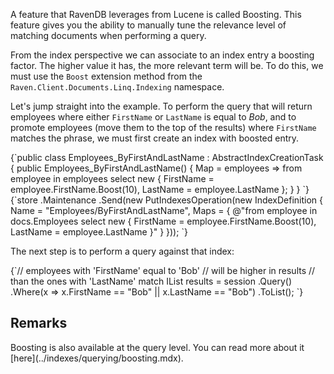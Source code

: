 
A feature that RavenDB leverages from Lucene is called Boosting. This feature gives you the ability to manually tune the relevance level of matching documents when performing a query. 

From the index perspective we can associate to an index entry a boosting factor. The higher value it has, the more relevant term will be. To do this, we must use the `Boost` extension method from the `Raven.Client.Documents.Linq.Indexing` namespace.

Let's jump straight into the example. To perform the query that will return employees where either `FirstName` or `LastName` is equal to _Bob_, and to promote employees (move them to the top of the results) where `FirstName` matches the phrase, we must first create an index with boosted entry.

<Tabs groupId='languageSyntax'>
<TabItem value="AbstractIndexCreationTask" label="AbstractIndexCreationTask">
<CodeBlock language="csharp">
{`public class Employees_ByFirstAndLastName : AbstractIndexCreationTask<Employee>
{
    public Employees_ByFirstAndLastName()
    {
        Map =
            employees =>
            from employee in employees
            select new
            {
                FirstName = employee.FirstName.Boost(10),
                LastName = employee.LastName
            };
    }
}
`}
</CodeBlock>
</TabItem>
<TabItem value="Operation" label="Operation">
<CodeBlock language="csharp">
{`store
    .Maintenance
    .Send(new PutIndexesOperation(new IndexDefinition
    {
        Name = "Employees/ByFirstAndLastName",
        Maps =
        {
            @"from employee in docs.Employees
              select new
              {
                  FirstName = employee.FirstName.Boost(10),
                  LastName = employee.LastName
              }"
        }
    }));
`}
</CodeBlock>
</TabItem>
</Tabs>

The next step is to perform a query against that index:

<TabItem value="boosting_3" label="boosting_3">
<CodeBlock language="csharp">
{`// employees with 'FirstName' equal to 'Bob'
// will be higher in results
// than the ones with 'LastName' match
IList<Employee> results = session
    .Query<Employee, Employees_ByFirstAndLastName>()
    .Where(x => x.FirstName == "Bob" || x.LastName == "Bob")
    .ToList();
`}
</CodeBlock>
</TabItem>

## Remarks

<Admonition type="info" title="">
Boosting is also available at the query level. You can read more about it [here](../indexes/querying/boosting.mdx).
</Admonition>


